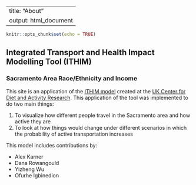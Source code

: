 
---
title: "About"
output: html_document
---

```{r setup, include=FALSE}
knitr::opts_chunk$set(echo = TRUE)
```

## Integrated Transport and Health Impact Modelling Tool (ITHIM) 
### Sacramento Area Race/Ethnicity and Income

This site is an application of the [ITHIM model](http://www.cedar.iph.cam.ac.uk/research/modelling/ithim/) created at the [UK Center for Diet and Activity Research](http://www.cedar.iph.cam.ac.uk/). This application of the tool was implemented to do two main things:
<ol>
<li>To visualize how different people travel in the Sacramento area and how active they are </li>
<li>To look at how things would change under different scenarios in which the probability of active transportation increases </li>
</ol>

This model includes contributions by:   

- Alex Karner
- Dana Rowangould
- Yizheng Wu
- Ofurhe Igbinedion